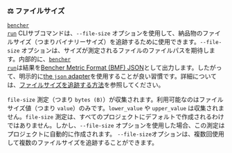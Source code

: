 
### ⚖️ ファイルサイズ

<code><a href="/ja/docs/explanation/bencher-run/">bencher run</a></code> CLIサブコマンドは、`--file-size` オプションを使用して、納品物のファイルサイズ（つまりバイナリーサイズ）を追跡するために使用できます。`--file-size` オプションは、サイズが測定されるファイルのファイルパスを期待します。内部的に、<code><a href="/ja/docs/explanation/bencher-run/">bencher run</a></code>は結果を[Bencher Metric Format (BMF) JSON][bmf]として出力します。したがって、明示的に[the `json` adapter][json]を使用することが良い習慣です。詳細については、[ファイルサイズを追跡する方法][file size]を参照してください。

`file-size` 測定（つまり `bytes (B)`）が収集されます。利用可能なのはファイルサイズ値（つまり `value`）のみです。`lower_value` や `upper_value` は収集されません。`file-size` 測定は、すべてのプロジェクトにデフォルトで作成されるわけではありません。しかし、`--file-size` オプションを使用した場合、この測定はプロジェクトに自動的に作成されます。
`--file-size`オプションは、複数回使用して複数のファイルサイズを追跡することができます。

<FileSize />

[json]: #-json

[bmf]: /ja/docs/reference/bencher-metric-format/
[file size]: /ja/docs/how-to/track-file-size/